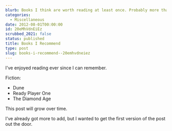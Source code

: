 ```yaml
---
blurb: Books I think are worth reading at least once. Probably more than once
categories:
  - Miscellaneous
date: 2012-08-01T00:00:00
id: 20eMhVdnEiEz
scrubbed_2021: false
status: published
title: Books I Recommend
type: post
slug: books-i-recommend--20emhvdneiez
---
```


I've enjoyed reading ever since I can remember. 

Fiction:

- Dune
- Ready Player One
- The Diamond Age




This post will grow over time. 




I've already got more to add, but I wanted to get the first version of the post out the door.